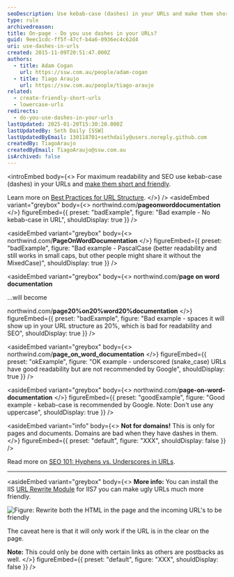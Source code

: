 ```yaml
---
seoDescription: Use kebab-case (dashes) in your URLs and make them short and friendly for maximum readability and SEO.
type: rule
archivedreason:
title: On-page - Do you use dashes in your URLs?
guid: 9eec1cdc-ff5f-47cf-b4a6-0936ec4c62d4
uri: use-dashes-in-urls
created: 2015-11-09T20:51:47.000Z
authors:
  - title: Adam Cogan
    url: https://ssw.com.au/people/adam-cogan
  - title: Tiago Araujo
    url: https://ssw.com.au/people/tiago-araujo
related:
  - create-friendly-short-urls
  - lowercase-urls
redirects:
  - do-you-use-dashes-in-your-urls
lastUpdated: 2025-01-20T15:30:20.000Z
lastUpdatedBy: Seth Daily [SSW]
lastUpdatedByEmail: 130118701+sethdaily@users.noreply.github.com
createdBy: TiagoAraujo
createdByEmail: TiagoAraujo@ssw.com.au
isArchived: false
---
```


<introEmbed
  body={<>
For maximum readability and SEO use kebab-case (dashes) in your URLs and [make them short and friendly](/create-friendly-short-urls).

Learn more on [Best Practices for URL Structure](https://www.searchenginejournal.com/technical-seo/url-structure/#bestprac).
  </>}
/>
<asideEmbed
  variant="greybox"
  body={<>
    northwind&#46;com/**pageonworddocumentation**
  </>}
  figureEmbed={{
    preset: "badExample",
    figure: "Bad example - No kebab-case in URL",
    shouldDisplay: true
  }}
/>

<asideEmbed
  variant="greybox"
  body={<>
    northwind&#46;com/**PageOnWordDocumentation**
  </>}
  figureEmbed={{
    preset: "badExample",
    figure: "Bad example - PascalCase (better readability and still works in small caps, but other people might share it without the MixedCase)",
    shouldDisplay: true
  }}
/>

<asideEmbed
  variant="greybox"
  body={<>
    northwind&#46;com/**page on word documentation**

...will become

northwind&#46;com/**page20%on20%word20%documentation**
  </>}
  figureEmbed={{
    preset: "badExample",
    figure: "Bad example - spaces it will show up in your URL structure as 20%, which is bad for readability and SEO",
    shouldDisplay: true
  }}
/>

<asideEmbed
  variant="greybox"
  body={<>
    northwind&#46;com/**page_on_word_documentation**
  </>}
  figureEmbed={{
    preset: "okExample",
    figure: "OK example - underscored (snake_case) URLs have good readability but are not recommended by Google",
    shouldDisplay: true
  }}
/>

<asideEmbed
  variant="greybox"
  body={<>
    northwind&#46;com/**page-on-word-documentation**
  </>}
  figureEmbed={{
    preset: "goodExample",
    figure: "Good example - kebab-case is recommended by Google. Note: Don't use any uppercase",
    shouldDisplay: true
  }}
/>

<asideEmbed
  variant="info"
  body={<>
    **Not for domains!** This is only for pages and documents. Domains are bad when they have dashes in them.
  </>}
  figureEmbed={{
    preset: "default",
    figure: "XXX",
    shouldDisplay: false
  }}
/>

Read more on [SEO 101: Hyphens vs. Underscores in URLs](https://www.seomechanic.com/seo-101-hyphens-underscores-_-urls/).

---

<asideEmbed
  variant="greybox"
  body={<>
    **More info:** You can install the IIS [URL Rewrite Module](https://learn.microsoft.com/en-us/iis/extensions/url-rewrite-module/using-the-url-rewrite-module?WT.mc_id=DT-MVP-33518) for IIS7 you can make ugly URLs much more friendly.

![Figure: Rewrite both the HTML in the page and the incoming URL's to be friendly](/uploads/rules/use-dashes-in-urls/friendly-url-rule.jpg)

The caveat here is that it will only work if the URL is in the clear on the page.

**Note:** This could only be done with certain links as others are postbacks as well.
  </>}
  figureEmbed={{
    preset: "default",
    figure: "XXX",
    shouldDisplay: false
  }}
/>
